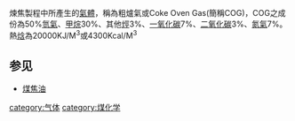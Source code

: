 {{multiple issues|
{{expand|time=2015-01-31T10:16:17+00:00}}
{{unreferenced|time=2015-01-31T10:16:17+00:00}}
{{copypaste|time=2015-01-31T10:16:48+00:00}}
}}

煉焦製程中所產生的[[氣體|氣體]]，稱為粗爐氣或Coke Oven Gas(簡稱COG)，COG之成份為50%[[氫氣|氫氣]]、[[甲烷|甲烷]]30%、其他[[烴|烴]]3%、[[一氧化碳|一氧化碳]]7%、[[二氧化碳|二氧化碳]]3%、[[氮氣|氮氣]]7%。熱[[焓|焓]]為20000KJ/M<sup>3</sup>或4300Kcal/M<sup>3</sup>
== 参见 ==
* [[煤焦油|煤焦油]]
{{stub}}
[[category:气体|category:气体]]
[[category:煤化学|category:煤化学]]